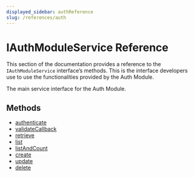 ```yaml
---
displayed_sidebar: authReference
slug: /references/auth
---
```



# IAuthModuleService Reference

This section of the documentation provides a reference to the `IAuthModuleService` interface’s methods. This is the interface developers use to use the functionalities provided by the Auth Module.

The main service interface for the Auth Module.

## Methods

- [authenticate](../../IAuthModuleService/methods/auth.IAuthModuleService.authenticate/page.mdx)
- [validateCallback](../../IAuthModuleService/methods/auth.IAuthModuleService.validateCallback/page.mdx)
- [retrieve](../../IAuthModuleService/methods/auth.IAuthModuleService.retrieve/page.mdx)
- [list](../../IAuthModuleService/methods/auth.IAuthModuleService.list/page.mdx)
- [listAndCount](../../IAuthModuleService/methods/auth.IAuthModuleService.listAndCount/page.mdx)
- [create](../../IAuthModuleService/methods/auth.IAuthModuleService.create/page.mdx)
- [update](../../IAuthModuleService/methods/auth.IAuthModuleService.update/page.mdx)
- [delete](../../IAuthModuleService/methods/auth.IAuthModuleService.delete/page.mdx)
